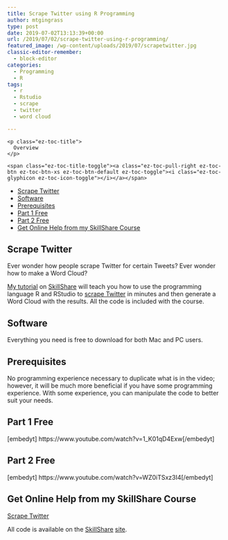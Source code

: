 ```yaml
---
title: Scrape Twitter using R Programming
author: mtgingrass
type: post
date: 2019-07-02T13:13:39+00:00
url: /2019/07/02/scrape-twitter-using-r-programming/
featured_image: /wp-content/uploads/2019/07/scrapetwitter.jpg
classic-editor-remember:
  - block-editor
categories:
  - Programming
  - R
tags:
  - r
  - Rstudio
  - scrape
  - twitter
  - word cloud

---
```

<div id="ez-toc-container" class="ez-toc-v2_0_11 counter-hierarchy counter-decimal ez-toc-grey">
  <div class="ez-toc-title-container">
    <p class="ez-toc-title">
      Overview
    </p>
    
    <span class="ez-toc-title-toggle"><a class="ez-toc-pull-right ez-toc-btn ez-toc-btn-xs ez-toc-btn-default ez-toc-toggle"><i class="ez-toc-glyphicon ez-toc-icon-toggle"></i></a></span>
  </div><nav>
  
  <ul class="ez-toc-list ez-toc-list-level-1">
    <li class="ez-toc-page-1 ez-toc-heading-level-2">
      <a class="ez-toc-link ez-toc-heading-1" href="/2019/07/02/scrape-twitter-using-r-programming/#Scrape_Twitter" title="Scrape Twitter">Scrape Twitter</a>
    </li>
    <li class="ez-toc-page-1 ez-toc-heading-level-2">
      <a class="ez-toc-link ez-toc-heading-2" href="/2019/07/02/scrape-twitter-using-r-programming/#Software" title="Software">Software</a>
    </li>
    <li class="ez-toc-page-1 ez-toc-heading-level-2">
      <a class="ez-toc-link ez-toc-heading-3" href="/2019/07/02/scrape-twitter-using-r-programming/#Prerequisites" title="Prerequisites">Prerequisites</a>
    </li>
    <li class="ez-toc-page-1 ez-toc-heading-level-2">
      <a class="ez-toc-link ez-toc-heading-4" href="/2019/07/02/scrape-twitter-using-r-programming/#Part_1_Free" title="Part 1 Free">Part 1 Free</a>
    </li>
    <li class="ez-toc-page-1 ez-toc-heading-level-2">
      <a class="ez-toc-link ez-toc-heading-5" href="/2019/07/02/scrape-twitter-using-r-programming/#Part_2_Free" title="Part 2 Free">Part 2 Free</a>
    </li>
    <li class="ez-toc-page-1 ez-toc-heading-level-2">
      <a class="ez-toc-link ez-toc-heading-6" href="/2019/07/02/scrape-twitter-using-r-programming/#Get_Online_Help_from_my_SkillShare_Course" title="Get Online Help from my SkillShare Course">Get Online Help from my SkillShare Course</a>
    </li>
  </ul></nav>
</div>

## <span class="ez-toc-section" id="Scrape_Twitter"></span>Scrape Twitter<span class="ez-toc-section-end"></span>

Ever wonder how people scrape Twitter for certain Tweets? Ever wonder how to make a Word Cloud?

[My tutorial][1] on [SkillShare][2] will teach you how to use the programming language R and RStudio to <a class="thirstylink" title="Scrape Twitter SkillShare" href="/recommends/scrape-twitter-skillshare/" target="_blank" rel="noopener noreferrer">scrape Twitter</a> in minutes and then generate a Word Cloud with the results. All the code is included with the course.

## <span class="ez-toc-section" id="Software"></span>Software<span class="ez-toc-section-end"></span>

Everything you need is free to download for both Mac and PC users.

## <span class="ez-toc-section" id="Prerequisites"></span>Prerequisites<span class="ez-toc-section-end"></span>

No programming experience necessary to duplicate what is in the video; however, it will be much more beneficial if you have some programming experience. With some experience, you can manipulate the code to better suit your needs.

## <span class="ez-toc-section" id="Part_1_Free"></span>Part 1 Free<span class="ez-toc-section-end"></span>

[embedyt] https://www.youtube.com/watch?v=1_K01qD4Exw[/embedyt]

## <span class="ez-toc-section" id="Part_2_Free"></span>Part 2 Free<span class="ez-toc-section-end"></span>

[embedyt] https://www.youtube.com/watch?v=WZ0iTSxz3I4[/embedyt]

## <span class="ez-toc-section" id="Get_Online_Help_from_my_SkillShare_Course"></span>Get Online Help from my SkillShare Course<span class="ez-toc-section-end"></span>

[Scrape Twitter][1]

All code is available on the [SkillShare][1] <a class="thirstylink" target="_blank" title="SiteUnderground Link" href="/recommends/siteunderground-link/" data-shortcode="true">site</a>.

 [1]: https://www.skillshare.com/classes/Scrape-Twitter-using-R-Programming/577451281/projects
 [2]: https://www.skillshare.com/r/profile/Mark-Gingrass/2388101